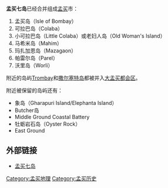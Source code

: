 '''孟买七岛'''已经合并组成[[孟买|孟买]]市：

# 孟买岛（Isle of Bombay）
# 可拉巴岛（Colaba）
# 小可拉巴岛（Little Colaba）或老妇人岛（Old Woman's Island）
# 马希米岛（Mahim）
# 玛扎加恩岛（Mazagaon）
# 帕雷尔岛（Parel）
# 沃里岛（Worli）

附近的岛屿[[Trombay|Trombay]]和[[撒尔塞特岛|撒尔塞特岛]]都被并入[[大孟买都会区|大孟买都会区]]。

附近被保留的岛屿还有：
* 象岛（Gharapuri Island/Elephanta Island）
* Butcher岛
* Middle Ground Coastal Battery
* 牡蛎岩石岛（Oyster Rock）
* East Ground

{{Gallery
|title=孟買島歷史演變 (17世紀至今)
|height=300
|lines=2
|File:Bombay map (now Mumbai) 1670.jpg|原始孟買七島 (1670年)
|File:Bombay Niebuhr's Map 1764.jpg|舊孟買島 (1764年)
|File:Bombay Island map 1893.png|舊孟買島 (1893年)
|File:IslandsofBombay1893.jpg|舊孟買島、Trombay島與撒爾塞特島 (1893年)
|File:Mumbaicitydistricts.png|孟買市區 (黃) 在撒爾塞特島的位置 (2005年)
}}

== 外部链接 ==
* [http://theory.tifr.res.in/bombay/physical/geo/7islands.html 孟买七岛]{{Wayback|url=http://theory.tifr.res.in/bombay/physical/geo/7islands.html |date=20121026175045 }}

[[Category:孟买地理|Category:孟买地理]]
[[Category:孟买历史|Category:孟买历史]]